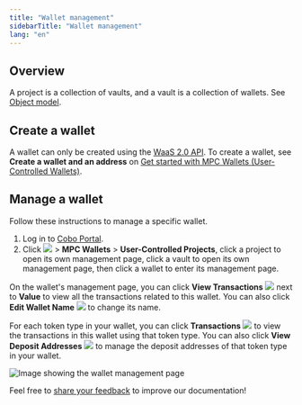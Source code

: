 ```yaml
---
title: "Wallet management"
sidebarTitle: "Wallet management"
lang: "en"
---
```


## Overview

A project is a collection of vaults, and a vault is a collection of wallets. See [Object model](/en/portal/mpc-wallets/ucw/object-model).

## Create a wallet
A wallet can only be created using the [WaaS 2.0 API](https://www.cobo.com/developers/v2/guides/overview/introduction). To create a wallet, see **Create a wallet and an address** on [Get started with MPC Wallets (User-Controlled Wallets)](https://www.cobo.com/developers/v2/guides/mpc-wallets/get-started-ucw#1-complete-the-initial-setup).

## Manage a wallet
Follow these instructions to manage a specific wallet.

1. Log in to [Cobo Portal](https://portal.cobo.com/login).
2. Click <img src="/en/images/common/wallets_icon.svg" className="icon"></img> > **MPC Wallets** > **User-Controlled Projects**, click a project to open its own management page, click a vault to open its own management page, then click a wallet to enter its management page.

On the wallet's management page, you can click **View Transactions** <img src="/en/images/common/icon_view transactions.svg" className="icon"></img> next to **Value** to view all the transactions related to this wallet. You can also click **Edit Wallet Name** <img src="/en/images/common/icon_edit.svg" className="icon"></img> to change its name.

For each token type in your wallet, you can click **Transactions** <img src="/en/images/common/icon_view transactions.svg" className="icon"></img> to view the transactions in this wallet using that token type. You can also click **View Deposit Addresses** <img src="/en/images/common/icon_view_deposit_addresses.svg" className="icon"></img> to manage the deposit addresses of that token type in your wallet.

<img src="/en/images/mpc-wallet/ucw/wallet-management-ucw.png" className="screenshot_full_screen" alt="Image showing the wallet management page" />

<Tip>Feel free to [share your feedback](https://forms.zohopublic.com/cobo/form/DocumentFeedbackForm/formperma/QvLOhxJv1_JMsJ-1dleZ8Itb_7rzN-LtgvsDdxosoVI?referrername=manuals) to improve our documentation!</Tip>